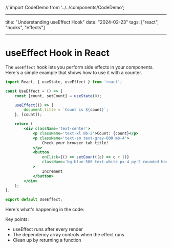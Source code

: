 // import CodeDemo from '../../components/CodeDemo';

---

title: "Understanding useEffect Hook"
date: "2024-02-23"
tags: ["react", "hooks", "effects"]

---

# useEffect Hook in React

The `useEffect` hook lets you perform side effects in your components.
Here's a simple example that shows how to use it with a counter.

```jsx
import React, { useState, useEffect } from 'react';

const UseEffect = () => {
    const [count, setCount] = useState(0);

    useEffect(() => {
        document.title = `Count is ${count}`;
    }, [count]);

    return (
        <div className='text-center'>
            <p className='text-xl mb-2'>Count: {count}</p>
            <p className='text-sm text-gray-600 mb-4'>
                Check your browser tab title!
            </p>
            <button
                onClick={() => setCount((c) => c + 1)}
                className='bg-blue-500 text-white px-4 py-2 rounded hover:bg-blue-600'
            >
                Increment
            </button>
        </div>
    );
};

export default UseEffect;
```

Here's what's happening in the code:

<CodeDemo>
    <UseEffect />
</CodeDemo>

Key points:

-   useEffect runs after every render
-   The dependency array controls when the effect runs
-   Clean up by returning a function
